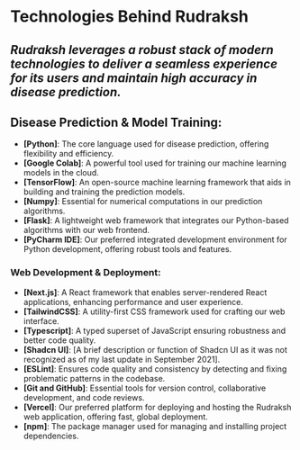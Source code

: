 # Technologies Behind Rudraksh

  ##  *Rudraksh leverages a robust stack of modern technologies to deliver a seamless experience for its users and maintain high accuracy in disease prediction.*

## Disease Prediction & Model Training:

- **[Python]**: The core language used for disease prediction, offering flexibility and efficiency.
- **[Google Colab]**: A powerful tool used for training our machine learning models in the cloud.
- **[TensorFlow]**: An open-source machine learning framework that aids in building and training the prediction models.
- **[Numpy]**: Essential for numerical computations in our prediction algorithms.
- **[Flask]**: A lightweight web framework that integrates our Python-based algorithms with our web frontend.
- **[PyCharm IDE]**: Our preferred integrated development environment for Python development, offering robust tools and features.

### Web Development & Deployment:

- **[Next.js]**: A React framework that enables server-rendered React applications, enhancing performance and user experience.
- **[TailwindCSS]**: A utility-first CSS framework used for crafting our web interface.
- **[Typescript]**: A typed superset of JavaScript ensuring robustness and better code quality.
- **[Shadcn UI]**: [A brief description or function of Shadcn UI as it was not recognized as of my last update in September 2021].
- **[ESLint]**: Ensures code quality and consistency by detecting and fixing problematic patterns in the codebase.
- **[Git and GitHub]**: Essential tools for version control, collaborative development, and code reviews.
- **[Vercel]**: Our preferred platform for deploying and hosting the Rudraksh web application, offering fast, global deployment.
- **[npm]**: The package manager used for managing and installing project dependencies.
